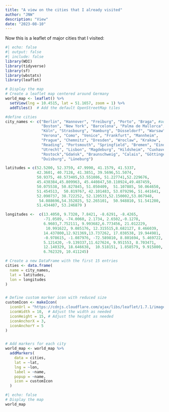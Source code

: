 ```yaml
---
title: "A view on the cities that I already visited"
author: "JNW"
description: "View"
date: "2023-08-10"
---
```


Now this is a leaflet of major cities that I visited:

```r
#| echo: false
#| output: false
#| include: false
library(WDI)
library(tidyverse)
library(sf)
library(wbstats)
library(leaflet)

# Display the map
# Create a leaflet map centered around Germany
world_map <- leaflet() %>%
  setView(lng = 10.4515, lat = 51.1657, zoom = 1) %>%
  addTiles()  # Add the default OpenStreetMap tiles

#define cities
city_names <- c("Berlin", "Hannover", "Freiburg", "Porto", "Braga", #add 5 per row for order
                "Boston", "New York", "Barcelona", "Palma de Mallorca", "London", 
                "Köln", "Strasbourg", "Hamburg", "Düsseldorf", "Warsaw",
                "Verona", "Como", "Venice", "Frankfurt", "Mannheim",
                "Prague", "Chemnitz", "Dresden", "Wroclaw", "Krakow",
                "Reading", "Portsmouth", "Springfield", "Bremen", "Eindhoven",
                "Utrecht", "Lisbon", "Magdeburg", "Hildsheim", "Cuxhaven",
                "Rostock","Gdańsk", "Braunschweig", "Calais", "Göttingen",
                "Duisburg", "Lüneburg")

latitudes = c(52.5200, 52.3759, 47.9990, 41.1579, 41.5337,
              42.3601, 40.7128, 41.3851, 39.5696,51.5074, 
              50.9375, 48.573405,53.551086, 51.227741,52.229676,
              45.438384,45.809963, 45.440847,50.110924,49.487459,
              50.075538, 50.827845, 51.050409,  51.107885, 50.064650,
              51.454513,  50.819767, 42.101483, 53.079296, 51.441641,
              52.090737, 38.722252, 52.120533,52.150002,53.867948,
               54.088696,54.352025, 52.265101,  50.948810, 51.541280,
              51.434407, 53.246879 )

longitudes <-  c(13.4050, 9.7320, 7.8421, -8.6291, -8.4265,
                 -71.0589, -74.0060, 2.1734, 2.6502,-0.1278,
                 6.9603,7.752111, 9.993682,6.773456, 21.012229,
                  10.991622, 9.085176, 12.315515,8.682127, 8.466039,
                 14.437800,12.921369,13.737262, 17.038538, 19.944981,
                 -0.978615, -1.087976, -72.589810, 8.801694, 5.469722,
                 5.121420, -9.139337,11.627624, 9.951553, 8.703471,
                 12.140329, 18.646638,  10.518151, 1.858579, 9.915800,
                 6.762329, 10.411245)

# Create a new DataFrame with the first 15 entries
cities <- data.frame(
  name = city_names,
  lat = latitudes,
  lon = longitudes
)


# Define custom marker icon with reduced size
customIcon <- makeIcon(
  iconUrl = "https://cdnjs.cloudflare.com/ajax/libs/leaflet/1.7.1/images/marker-icon.png",
  iconWidth = 10,  # Adjust the width as needed
  iconHeight = 15, # Adjust the height as needed
  iconAnchorX = 3,
  iconAnchorY = 5
)


# Add markers for each city
world_map <- world_map %>%
  addMarkers(
    data = cities,
    lat = ~lat,
    lng = ~lon,
    label = ~name,
    popup = ~name,
    icon = customIcon
  )

```

```r
#| echo: false
# Display the map
world_map
```
